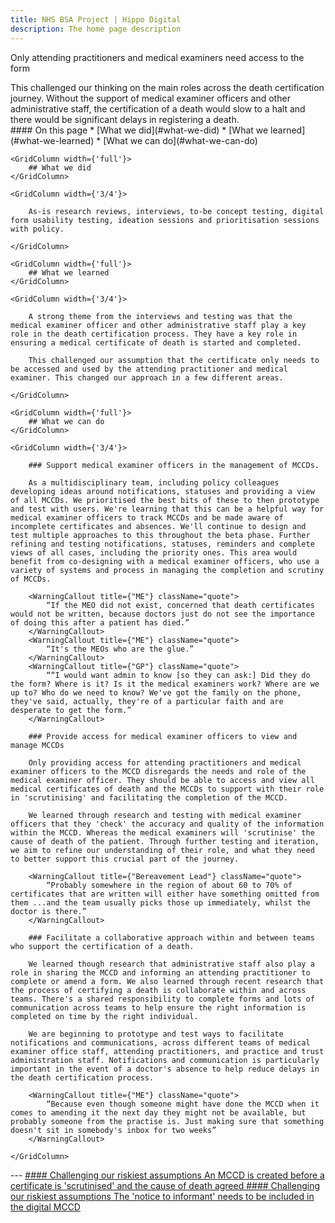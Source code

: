 ```yaml
---
title: NHS BSA Project | Hippo Digital
description: The home page description
---
```


<Heading caption='Challenging our riskiest assumptions' tag='h1'>Only attending practitioners and medical examiners need access to the form</Heading>

<GridRow>
    <GridColumn width={'2/3'}>
        <LeadParagraph>
            This challenged our thinking on the main roles across the death certification journey. Without the support of medical examiner officers and other administrative staff, the certification of a death would slow to a halt and there would be significant delays in registering a death.
        </LeadParagraph>
    </GridColumn>
    <GridColumn width={'1/3'}>
        <nav className="in-page-nav">
            #### On this page
            * [What we did](#what-we-did)
            * [What we learned](#what-we-learned)
            * [What we can do](#what-we-can-do)
        </nav>
    </GridColumn>
</GridRow>

<GridRow>

    <GridColumn width={'full'}>
        ## What we did
    </GridColumn>
    
    <GridColumn width={'3/4'}>
        
        As-is research reviews, interviews, to-be concept testing, digital form usability testing, ideation sessions and prioritisation sessions with policy.

    </GridColumn>
    
</GridRow>

<GridRow>

    <GridColumn width={'full'}>
        ## What we learned
    </GridColumn>
    
    <GridColumn width={'3/4'}>

        A strong theme from the interviews and testing was that the medical examiner officer and other administrative staff play a key role in the death certification process. They have a key role in ensuring a medical certificate of death is started and completed.  

        This challenged our assumption that the certificate only needs to be accessed and used by the attending practitioner and medical examiner. This changed our approach in a few different areas. 

    </GridColumn>

</GridRow>

<GridRow>

    <GridColumn width={'full'}>
        ## What we can do
    </GridColumn>
    
    <GridColumn width={'3/4'}>

        ### Support medical examiner officers in the management of MCCDs. 

        As a multidisciplinary team, including policy colleagues developing ideas around notifications, statuses and providing a view of all MCCDs. We prioritised the best bits of these to then prototype and test with users. We're learning that this can be a helpful way for medical examiner officers to track MCCDs and be made aware of incomplete certificates and absences. We'll continue to design and test multiple approaches to this throughout the beta phase. Further refining and testing notifications, statuses, reminders and complete views of all cases, including the priority ones. This area would benefit from co-designing with a medical examiner officers, who use a variety of systems and process in managing the completion and scrutiny of MCCDs.  

        <WarningCallout title={"ME"} className="quote">
            “If the MEO did not exist, concerned that death certificates would not be written, because doctors just do not see the importance of doing this after a patient has died.”
        </WarningCallout>
        <WarningCallout title={"ME"} className="quote">
            “It's the MEOs who are the glue.”
        </WarningCallout>
        <WarningCallout title={"GP"} className="quote">
            ““I would want admin to know [so they can ask:] Did they do the form? Where is it? Is it the medical examiners work? Where are we up to? Who do we need to know? We've got the family on the phone, they've said, actually, they're of a particular faith and are desperate to get the form.”
        </WarningCallout>

        ### Provide access for medical examiner officers to view and manage MCCDs 

        Only providing access for attending practitioners and medical examiner officers to the MCCD disregards the needs and role of the medical examiner officer. They should be able to access and view all medical certificates of death and the MCCDs to support with their role in 'scrutinising' and facilitating the completion of the MCCD.  

        We learned through research and testing with medical examiner officers that they 'check' the accuracy and quality of the information within the MCCD. Whereas the medical examiners will 'scrutinise' the cause of death of the patient. Through further testing and iteration, we aim to refine our understanding of their role, and what they need to better support this crucial part of the journey. 

        <WarningCallout title={"Bereavement Lead"} className="quote">
            “Probably somewhere in the region of about 60 to 70% of certificates that are written will either have something omitted from them ...and the team usually picks those up immediately, whilst the doctor is there.”
        </WarningCallout>

        ### Facilitate a collaborative approach within and between teams who support the certification of a death. 

        We learned though research that administrative staff also play a role in sharing the MCCD and informing an attending practitioner to complete or amend a form. We also learned through recent research that the process of certifying a death is collaborate within and across teams. There's a shared responsibility to complete forms and lots of communication across teams to help ensure the right information is completed on time by the right individual.  

        We are beginning to prototype and test ways to facilitate notifications and communications, across different teams of medical examiner office staff, attending practitioners, and practice and trust administration staff. Notifications and communication is particularly important in the event of a doctor's absence to help reduce delays in the death certification process.

        <WarningCallout title={"ME"} className="quote">
            “Because even though someone might have done the MCCD when it comes to amending it the next day they might not be available, but probably someone from the practise is. Just making sure that something doesn't sit in somebody's inbox for two weeks”
        </WarningCallout>

    </GridColumn>

</GridRow>

<GridRow>
    <GridColumn width={'full'}>
        ---
    </GridColumn>
</GridRow>
<GridRow>
    <GridColumn width={'1/2'}>
        <a className="previous-page" href="/assumptions/assumption-2">
            #### Challenging our riskiest assumptions
            An MCCD is created before a certificate is 'scrutinised' and the cause of death agreed
        </a>
    </GridColumn>
    <GridColumn width={'1/2'}>
        <a className="next-page" href="/assumptions/assumption-4">
            #### Challenging our riskiest assumptions
            The 'notice to informant' needs to be included in the digital MCCD
        </a>
    </GridColumn>
</GridRow>
